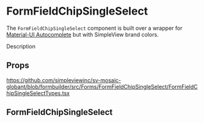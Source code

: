 
<Meta title='FormFields/FormFieldChipSingleSelect/Readme' />

# FormFieldChipSingleSelect

The `FormFieldChipSingleSelect` component is built over a wrapper for [Material-UI Autocomplete](https://material-ui.com/components/autocomplete/) but with SimpleView brand colors.

Description

## Props

https://github.com/simpleviewinc/sv-mosaic-globant/blob/formbuilder/src/Forms/FormFieldChipSingleSelect/FormFieldChipSingleSelectTypes.tsx

## FormFieldChipSingleSelect

<Preview withSource='none'>
  <stories.Playground />
</Preview>
